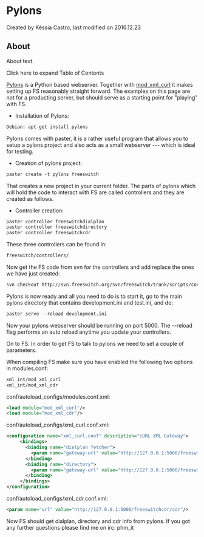 
# Pylons 

 Created by  Késsia Castro, last modified on 2016.12.23

## About

About text.

Click here to expand Table of Contents

[Pylons](http://pylonshq.com/) is a Python based webserver. Together with [mod\_xml\_curl](../Modules/mod_xml_curl_1049001.mdx) it makes setting up FS reasonably straight forward. The examples on this page are not for a producting server, but should serve as a starting point for "playing" with FS.

* Installation of Pylons:

```xml
Debian: apt-get install pylons
```

Pylons comes with paster, it is a rather useful program that allows you to setup a pylons project and also acts as a small webserver --- which is ideal for testing.

* Creation of pylons project:

```xml
paster create -t pylons freeswitch
```

That creates a new project in your current folder. The parts of pylons which will hold the code to interact with FS are called controllers and they are created as follows.

* Controller creation:

```xml
paster controller freeswitchdialplan
paster controller freeswitchdirectory
paster controller freeswitchcdr
```

These three controllers can be found in:

```xml
freeswitch/controllers/
```

Now get the FS code from svn for the controllers and add replace the ones we have just created:

```xml
svn checkout http://svn.freeswitch.org/svn/freeswitch/trunk/scripts/contrib/Phil/pylons/
```

Pylons is now ready and all you need to do is to start it, go to the main pylons directory that contains development.ini and test.ini, and do:

```xml
paster serve --reload development.ini
```

Now your pylons webserver should be running on port 5000\. The --reload flag performs an auto reload anytime you update your controllers.

On to FS. In order to get FS to talk to pylons we need to set a couple of parameters.

  
When compiling FS make sure you have enabled the following two options in modules.conf:

```xml
xml_int/mod_xml_curl
xml_int/mod_xml_cdr
```

conf/autoload\_configs/modules.conf.xml:

```xml
<load module="mod_xml_curl"/>
<load module="mod_xml_cdr"/>
```

conf/autoload\_configs/xml\_curl.conf.xml:

```xml
<configuration name="xml_curl.conf" description="cURL XML Gateway">
     <bindings>
       <binding name="dialplan fetcher">
         <param name="gateway-url" value="http://127.0.0.1:5000/freeswitchdialplan/dialplan" bindings="dialplan"/>
       </binding>
       <binding name="directory">
         <param name="gateway-url" value="http://127.0.0.1:5000/freeswitchdirectory/directory" bindings="directory"/>
       </binding>
     </bindings>
</configuration>
```

conf/autoload\_configs/xml\_cdr.conf.xml:

```xml
<param name="url" value="http://127.0.0.1:5000/freeswitchcdr/cdr"/>
```

  
Now FS should get dialplan, directory and cdr info from pylons. If you got any further questions please find me on irc: phm\_it


